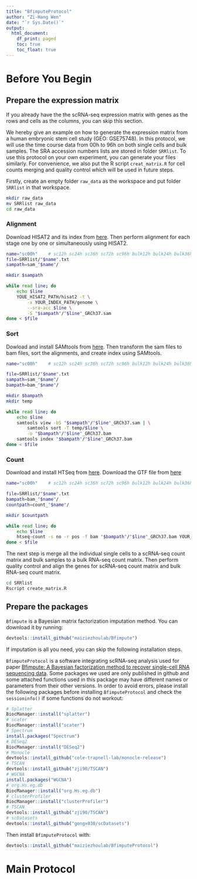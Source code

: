 ```yaml
---
title: "BfimputeProtocol"
author: "Zi-Hang Wen"
date: "`r Sys.Date()`"
output:
  html_document:
    df_print: paged
    toc: true
    toc_float: true
---
```


# Before You Begin
## Prepare the expression matrix
If you already have the the scRNA-seq expression matrix with genes as the rows
and cells as the columns, you can skip this section.

We hereby give an example on how to generate the expression matrix from a human
embryonic stem cell study (GEO: GSE75748). In this protocol, we will use the
time course data from 00h to 96h on both single cells and bulk samples. The
SRA accession numbers lists are stored in folder `SRRlist`. To use this protocol on your
own experiment, you can generate your files similarly. For convenience, we also
put the R script `creat_matrix.R` for cell counts merging and quality control
which will be used in future steps.

Firstly, create an empty folder `raw_data` as the workspace and put folder
`SRRlist` in that workspace.
```bash
mkdir raw_data
mv SRRlist raw_data
cd raw_data
```

### Alignment
Download HISAT2 and its index from [here](http://daehwankimlab.github.io/hisat2/download/).
Then perform alignment for each stage one by one or simultaneously using HISAT2.
```bash
name="sc00h"    # sc12h sc24h sc36h sc72h sc96h bulk12h bulk24h bulk36h bulk72h bulk96h
file=SRRlist/"$name".txt
sampath=sam_"$name"/

mkdir $sampath

while read line; do
    echo $line
    YOUE_HISAT2_PATH/hisat2 -t \
        -x YOUR_INDEX_PATH/genome \
        --sra-acc $line \
        -S "$sampath"/"$line"_GRCh37.sam
done < $file
```

### Sort
Dowload and install SAMtools from [here](http://www.htslib.org/download/). Then
transform the sam files to bam files, sort the alignments, and create index
using SAMtools.
```bash
name="sc00h"    # sc12h sc24h sc36h sc72h sc96h bulk12h bulk24h bulk36h bulk72h bulk96h

file=SRRlist/"$name".txt
sampath=sam_"$name"/
bampath=bam_"$name"/

mkdir $bampath
mkdir temp

while read line; do
    echo $line
    samtools view -bS "$sampath"/"$line"_GRCh37.sam | \
        samtools sort -T temp/$line \
        -o "$bampath"/"$line"_GRCh37.bam
    samtools index "$bampath"/"$line"_GRCh37.bam
done < $file
```

### Count
Download and install HTSeq from [here](https://htseq.readthedocs.io/en/master/install.html).
Download the GTF file from [here](http://ftp.ensembl.org/pub/release-104/gtf/homo_sapiens/Homo_sapiens.GRCh37.75.gtf.gz)
```bash
name="sc00h"    # sc12h sc24h sc36h sc72h sc96h bulk12h bulk24h bulk36h bulk72h bulk96h

file=SRRlist/"$name".txt
bampath=bam_"$name"/
countpath=count_"$name"/

mkdir $countpath

while read line; do
    echo $line
    htseq-count -s no -r pos -f bam "$bampath"/"$line"_GRCh37.bam YOUR_GTF_PATH/Homo_sapiens.GRCh37.75.gtf > "$countpath"/"$line"_GRCh37.count
done < $file
```

The next step is merge all the individual single cells to a scRNA-seq count
matrix and bulk samples to a bulk RNA-seq count matrix. Then perform quality
control and align the genes for scRNA-seq count matrix and bulk RNA-seq count
matrix.
```bash
cd SRRlist
Rscript create_matrix.R
```

## Prepare the packages
`Bfimpute` is a Bayesian matrix factorization imputation method. You can
download it by running:
```r
devtools::install_github("maiziezhoulab/Bfimpute")
```
If imputation is all you need, you can skip the following installation steps.

`BfimputeProtocol` is a software integrating scRNA-seq analysis used for paper
[Bfimpute: A Bayesian factorization method to recover single-cell RNA sequencing data](https://doi.org/10.1101/2021.02.10.430649). Some packages we used are only
published in github and some attached functions used in this package may have
different names or parameters from their other versions. In order to
avoid errors, please install the following packages before installing
`BfimputeProtocol` and check the `sessioninfo()` if some functions do not workout:

```r
# Splatter
BiocManager::install("splatter")
# scater
BiocManager::install("scater")
# Spectrum
install.packages("Spectrum")
# DESeq2
BiocManager::install("DESeq2")
# Monocle
devtools::install_github("cole-trapnell-lab/monocle-release")
# TSCAN
devtools::install_github("zji90/TSCAN")
# WGCNA
install.packages("WGCNA")
# org.Hs.eg.db
BiocManager::install("org.Hs.eg.db")
# clusterProfiler
BiocManager::install("clusterProfiler")
# TSCAN
devtools::install_github("zji90/TSCAN")
# scDatasets
devtools::install_github("gongx030/scDatasets")
```

Then install `BfimputeProtocol` with:
```r
devtools::install_github("maiziezhoulab/BfimputeProtocol")
```

# Main Protocol
